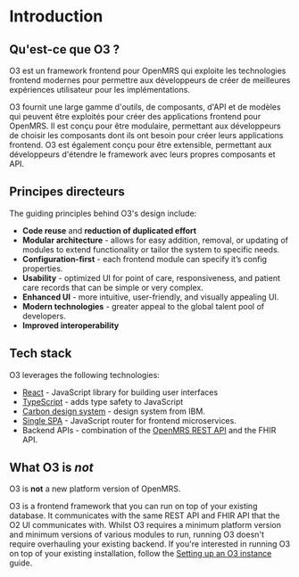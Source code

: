 # Introduction

## Qu'est-ce que O3 ?

O3 est un framework frontend pour OpenMRS qui exploite les technologies frontend modernes pour permettre aux développeurs de créer de meilleures expériences utilisateur pour les implémentations.

O3 fournit une large gamme d'outils, de composants, d'API et de modèles qui peuvent être exploités pour créer des applications frontend pour OpenMRS. Il est conçu pour être modulaire, permettant aux développeurs de choisir les composants dont ils ont besoin pour créer leurs applications frontend. O3 est également conçu pour être extensible, permettant aux développeurs d'étendre le framework avec leurs propres composants et API.

## Principes directeurs

The guiding principles behind O3's design include:

- **Code reuse** and **reduction of duplicated effort**
- **Modular architecture** - allows for easy addition, removal, or updating of modules to extend functionality or tailor the system to specific needs.
- **Configuration-first** - each frontend module can specify it’s config properties.
- **Usability** - optimized UI for point of care, responsiveness, and patient care records that can be simple or very complex.
- **Enhanced UI** - more intuitive, user-friendly, and visually appealing UI.
- **Modern technologies** - greater appeal to the global talent pool of developers.
- **Improved interoperability**

## Tech stack

O3 leverages the following technologies:

- [React](https://react.dev) - JavaScript library for building user interfaces
- [TypeScript](https://typescriptlang.org) - adds type safety to JavaScript
- [Carbon design system](https://carbondesignsystem.com) - design system from IBM.
- [Single SPA](https://single-spa.js.org) - JavaScript router for frontend microservices.
- Backend APIs - combination of the [OpenMRS REST API](https://rest.openmrs.org) and the FHIR API.

## What O3 is _not_

O3 is **not** a new platform version of OpenMRS.

O3 is a frontend framework that you can run on top of your existing database. It communicates with the same REST API and FHIR API that the O2 UI communicates with. Whilst O3 requires a minimum platform version and minimum versions of various modules to run, running O3 doesn't require overhauling your existing backend. If you're interested in running O3 on top of your existing installation, follow the [Setting up an O3 instance](/docs/recipes/setting-up-an-o3-instance) guide.